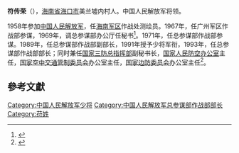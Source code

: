'''符传荣'''（{{bd|1938年||}}），[[海南省|海南省]][[海口市|海口市]]美兰墟内村人。中国人民解放军将领。

1958年参加[[中国人民解放军|中国人民解放军]]，任[[海南军区|海南军区]]作战处测绘员。1967年，任广州军区作战部参谋，1969年，调总参谋部办公厅任秘书<ref>{{cite web|title=吴铭：“我们要准备打仗”――20世纪60年代的中苏关系与战备高潮(2)|url=http://www.21ccom.net/articles/lsjd/lsjj/article_2010052410088_2.html|date=2010-05-24|accessdate=2014-12-06|publisher=[[共识网|共识网]]|archiveurl=https://web.archive.org/web/20160305224715/http://www.21ccom.net/articles/lsjd/lsjj/article_2010052410088_2.html|archivedate=2016-03-05|deadurl=yes}}</ref>。1971年，任总参谋部作战部参谋。1989年，任总参谋部作战部副部长，1991年授予少将军衔，1993年，任总参谋部作战部部长；同时兼任[[国家三防总指挥部|国家三防总指挥部]]副秘书长，[[国家人民防空办公室|国家人民防空办公室]]主任，[[国家空中交通管制委员会|国家空中交通管制委员会]]办公室主任，[[国家边防委员会|国家边防委员会]]办公室主任<ref>{{cite news|title=[网友说话]开通海口美兰机场鲜为人知的故事|url=http://news.hainan.net/shuohua/2012/11/25/1221391.shtml|accessdate=2014-12-06|newspaper=海南一家|deadurl=yes|archiveurl=https://web.archive.org/web/20141211093110/http://news.hainan.net/shuohua/2012/11/25/1221391.shtml|archivedate=2014-12-11}}</ref>。

==參考文獻==
{{reflist}}
{{start box}}
{{s-mil}}
{{s-before|[[隗福临|隗福临]]<sub>少将</sub>}}
{{s-title|[[中国人民解放军总参谋部作战部|中国人民解放军总参谋部作战部]]部长|1992年11月-2000年12月}} 
{{s-after|[[吕登明|吕登明]]<sub>少将</sub>}}
{{end box}}
{{中国政治人物小作品}}

[[Category:中国人民解放军少将|Category:中国人民解放军少将]]
[[Category:中国人民解放军总参谋部作战部部长|Category:中国人民解放军总参谋部作战部部长]]
[[Category:苻姓|Category:苻姓]]